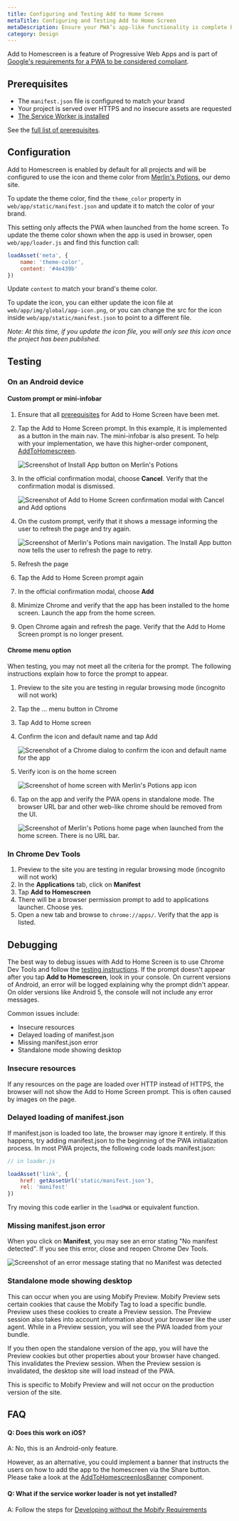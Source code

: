 ```yaml
---
title: Configuring and Testing Add to Home Screen
metaTitle: Configuring and Testing Add to Home Screen
metaDescription: Ensure your PWA’s app-like functionality is complete by setting up Add to Home Screen.
category: Design
---
```



Add to Homescreen is a feature of Progressive Web Apps and is part of [Google's requirements for a PWA to be considered compliant](https://developers.google.com/web/progressive-web-apps/checklist#metadata-provided-for-add-to-home-screen).

## Prerequisites
* The `manifest.json` file is configured to match your brand
* Your project is served over HTTPS and no insecure assets are requested
* [The Service Worker is installed](../../..//get-started/getting-started/installation#installing-the-mobify-service-worker)

See the [full list of prerequisites](https://developers.google.com/web/fundamentals/app-install-banners/).

## Configuration
Add to Homescreen is enabled by default for all projects and will be configured to use the icon and theme color from [Merlin's Potions](https://www.merlinspotions.com/), our demo site.

To update the theme color, find the `theme_color` property in `web/app/static/manifest.json` and update it to match the color of your brand.

This setting only affects the PWA when launched from the home screen. To update the theme color shown when the app is used in browser, open `web/app/loader.js` and find this function call:

```js
loadAsset('meta', {
    name: 'theme-color',
    content: '#4e439b'
})
```

Update `content` to match your brand's theme color.

To update the icon, you can either update the icon file at `web/app/img/global/app-icon.png`, or you can change the src for the icon inside `web/app/static/manifest.json` to point to a different file.

*Note: At this time, if you update the icon file, you will only see this icon once the project has been published.*

## Testing

### On an Android device

#### Custom prompt or mini-infobar

1. Ensure that all [prerequisites](https://developers.google.com/web/fundamentals/app-install-banners/) for Add to Home Screen have been met.

1. Tap the Add to Home Screen prompt. In this example, it is implemented as a button in the main nav. The mini-infobar is also present. To help with your implementation, we have this higher-order component, [AddToHomescreen](../../../apis-and-sdks/component-library/components/AddToHomescreen).

	![Screenshot of Install App button on Merlin's Potions](install-app.png)

1. In the official confirmation modal, choose **Cancel**. Verify that the confirmation modal is dismissed.

	![Screenshot of Add to Home Screen confirmation modal with Cancel and Add options](confirmation.png)

1. On the custom prompt, verify that it shows a message informing the user to refresh the page and try again.

	![Screenshot of Merlin's Potions main navigation. The Install App button now tells the user to refresh the page to retry.](refresh-and-retry.png)

1. Refresh the page

1. Tap the Add to Home Screen prompt again

1. In the official confirmation modal, choose **Add**

1. Minimize Chrome and verify that the app has been installed to the home screen. Launch the app from the home screen.

1. Open Chrome again and refresh the page. Verify that the Add to Home Screen prompt is no longer present.

#### Chrome menu option

When testing, you may not meet all the criteria for the prompt. The following instructions explain how to force the prompt to appear.

1. Preview to the site you are testing in regular browsing mode (incognito will not work)

1. Tap the ... menu button in Chrome

1. Tap Add to Home screen

1. Confirm the icon and default name and tap Add

   ![Screenshot of a Chrome dialog to confirm the icon and default name for the app](add-to-homescreen-name.png)

1. Verify icon is on the home screen

   ![Screenshot of home screen with Merlin's Potions app icon](homescreen-icon.png)

1. Tap on the app and verify the PWA opens in standalone mode. The browser URL bar and other web-like chrome should be removed from the UI.

   ![Screenshot of Merlin's Potions home page when launched from the home screen. There is no URL bar.](standalone.png)

### In Chrome Dev Tools

1. Preview to the site you are testing in regular browsing mode (incognito will not work)
1. In the **Applications** tab, click on **Manifest**
1. Tap **Add to Homescreen**
1. There will be a browser permission prompt to add to applications launcher. Choose yes.
1. Open a new tab and browse to `chrome://apps/`. Verify that the app is listed.

## Debugging

The best way to debug issues with Add to Home Screen is to use Chrome Dev Tools and follow the [testing instructions](#testing-chrome). If the prompt doesn't appear after you tap **Add to Homescreen**, look in your console. On current versions of Android, an error will be logged explaining why the prompt didn't appear. On older versions like Android 5, the console will not include any error messages.

Common issues include:

* Insecure resources
* Delayed loading of manifest.json
* Missing manifest.json error
* Standalone mode showing desktop

### Insecure resources

If any resources on the page are loaded over HTTP instead of HTTPS, the browser will not show the Add to Home Screen prompt. This is often caused by images on the page.

### Delayed loading of manifest.json

If manifest.json is loaded too late, the browser may ignore it entirely. If this happens, try adding manifest.json to the beginning of the PWA initialization process. In most PWA projects, the following code loads manifest.json:

```js
// in loader.js

loadAsset('link', {
    href: getAssetUrl('static/manifest.json'),
    rel: 'manifest'
})
```

Try moving this code earlier in the `loadPWA` or equivalent function.

### Missing manifest.json error

When you click on **Manifest**, you may see an error stating "No manifest detected". If you see this error, close and reopen Chrome Dev Tools.

![Screenshot of an error message stating that no Manifest was detected](no-manifest-error.png)

### Standalone mode showing desktop

This can occur when you are using Mobify Preview. Mobify Preview sets certain cookies that cause the Mobify Tag to load a specific bundle. Preview uses these cookies to create a Preview session. The Preview session also takes into account information about your browser like the user agent. While in a Preview session, you will see the PWA loaded from your bundle.

If you then open the standalone version of the app, you will have the Preview cookies but other properties about your browser have changed. This invalidates the Preview session. When the Preview session is invalidated, the desktop site will load instead of the PWA.

This is specific to Mobify Preview and will not occur on the production version of the site.

## FAQ

#### Q: Does this work on iOS?

A: No, this is an Android-only feature.

However, as an alternative, you could implement a banner that instructs the users on how to add the app to the homescreen via the Share button. Please take a look at the [AddToHomescreenIosBanner](../../../apis-and-sdks/component-library/components/AddToHomescreenIosBanner) component.

#### Q: What if the service worker loader is not yet installed?

A: Follow the steps for [Developing without the Mobify Requirements](developing-without-the-mobify-tag)
